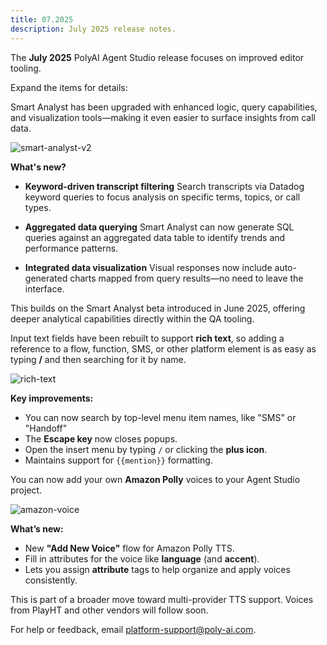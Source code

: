 ```yaml
---
title: 07.2025
description: July 2025 release notes.
---
```


The **July 2025** PolyAI Agent Studio release focuses on improved editor tooling.

Expand the items for details:

<AccordionGroup>

<Accordion title="Smart Analyst enhancements" icon="magnifying-glass-chart">

Smart Analyst has been upgraded with enhanced logic, query capabilities, and visualization tools—making it even easier to surface insights from call data.

![smart-analyst-v2](/images/release-notes/2507/smart-analyst-v2.png)

**What's new?**

- **Keyword-driven transcript filtering**
  Search transcripts via Datadog keyword queries to focus analysis on specific terms, topics, or call types.

- **Aggregated data querying**
  Smart Analyst can now generate SQL queries against an aggregated data table to identify trends and performance patterns.

- **Integrated data visualization**
  Visual responses now include auto-generated charts mapped from query results—no need to leave the interface.

<Tip>This builds on the Smart Analyst beta introduced in June 2025, offering deeper analytical capabilities directly within the QA tooling.</Tip>

</Accordion>

<Accordion title="Rich text refactor" icon="pen-to-square">

Input text fields have been rebuilt to support **rich text**, so adding a reference to a flow, function, SMS, or other platform element is as easy as typing **/** and then searching for it by name.

![rich-text](/images/release-notes/2507/rich-text-factoring.png)

**Key improvements:**

- You can now search by top-level menu item names, like "SMS" or "Handoff"
- The **Escape key** now closes popups.
- Open the insert menu by typing `/` or clicking the <Icon icon="plus" iconType="solid" /> **plus icon**.
- Maintains support for `{{mention}}` formatting.

</Accordion>

<Accordion title="New Amazon voice option" icon="waveform">

You can now add your own **Amazon Polly** voices to your Agent Studio project.

![amazon-voice](/images/release-notes/2507/amazon-voice.png)

**What’s new:**

- New **"Add New Voice"** flow for Amazon Polly TTS.
- Fill in attributes for the voice like **language** (and **accent**).
- Lets you assign **attribute** tags to help organize and apply voices consistently.

<Note>This is part of a broader move toward multi-provider TTS support. Voices from PlayHT and other vendors will follow soon.</Note>

</Accordion>

</AccordionGroup>

For help or feedback, email [platform-support@poly-ai.com](mailto:platform-support@poly-ai.com).